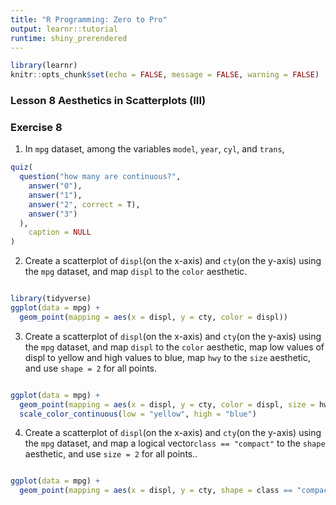 ```yaml
---
title: "R Programming: Zero to Pro"
output: learnr::tutorial
runtime: shiny_prerendered
---
```


```r
library(learnr)
knitr::opts_chunk$set(echo = FALSE, message = FALSE, warning = FALSE)
```

### Lesson 8 Aesthetics in Scatterplots (III) 

### Exercise 8

1. In `mpg` dataset, among the variables `model`, `year`, `cyl`, and `trans`,

```r
quiz(
  question("how many are continuous?",
    answer("0"),
    answer("1"),
    answer("2", correct = T),
    answer("3")
  ),
    caption = NULL
)
```

2. Create a scatterplot of `displ`(on the x-axis) and `cty`(on the y-axis) using the  `mpg` dataset, and map `displ` to the `color` aesthetic.

```r

```

```r
library(tidyverse)
ggplot(data = mpg) +
  geom_point(mapping = aes(x = displ, y = cty, color = displ))
```

3. Create a scatterplot of `displ`(on the x-axis) and `cty`(on the y-axis) using the  `mpg` dataset, and map `displ` to the `color` aesthetic, map low values of displ to yellow and high values to blue, map `hwy` to the `size` aesthetic, and use `shape = 2` for all points. 


```r

```

```r
ggplot(data = mpg) + 
  geom_point(mapping = aes(x = displ, y = cty, color = displ, size = hwy), shape = 2) +
  scale_color_continuous(low = "yellow", high = "blue")
```

4. Create a scatterplot of `displ`(on the x-axis) and `cty`(on the y-axis) using the  `mpg` dataset, and map a logical vector`class == "compact"` to the `shape` aesthetic, and use `size = 2` for all points..


```r

```

```r
ggplot(data = mpg) + 
  geom_point(mapping = aes(x = displ, y = cty, shape = class == "compact"), size = 2)
```
